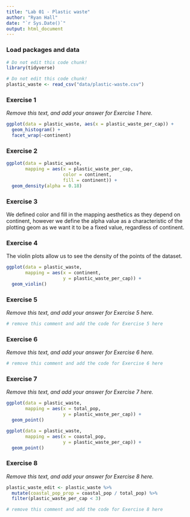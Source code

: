 ```yaml
---
title: "Lab 01 - Plastic waste"
author: "Ryan Hall"
date: "`r Sys.Date()`"
output: html_document
---
```


### Load packages and data

```r
# Do not edit this code chunk!
library(tidyverse) 
```

```r
# Do not edit this code chunk!
plastic_waste <- read_csv("data/plastic-waste.csv")
```

### Exercise 1

*Remove this text, and add your answer for Exercise 1 here.*

```r
ggplot(data = plastic_waste, aes(x = plastic_waste_per_cap)) +
  geom_histogram() +
  facet_wrap(~continent)
```

### Exercise 2

```r
ggplot(data = plastic_waste, 
       mapping = aes(x = plastic_waste_per_cap, 
                     color = continent, 
                     fill = continent)) +
  geom_density(alpha = 0.18)
```

### Exercise 3

We defined color and fill in the mapping aesthetics as they depend on continent, however we define the alpha value as a characteristic of the plotting geom as we want it to be a fixed value, regardless of continent.

### Exercise 4

The violin plots allow us to see the density of the points of the dataset. 

```r
ggplot(data = plastic_waste, 
       mapping = aes(x = continent, 
                     y = plastic_waste_per_cap)) +
  geom_violin()
```

### Exercise 5

*Remove this text, and add your answer for Exercise 5 here.*

```r
# remove this comment and add the code for Exercise 5 here
```

### Exercise 6

*Remove this text, and add your answer for Exercise 6 here.*

```r
# remove this comment and add the code for Exercise 6 here
```

### Exercise 7

*Remove this text, and add your answer for Exercise 7 here.*

```r
ggplot(data = plastic_waste, 
       mapping = aes(x = total_pop, 
                     y = plastic_waste_per_cap)) +
  geom_point()
```

```r
ggplot(data = plastic_waste, 
       mapping = aes(x = coastal_pop, 
                     y = plastic_waste_per_cap)) +
  geom_point()
```

### Exercise 8

*Remove this text, and add your answer for Exercise 8 here.*

```r
plastic_waste_edit <- plastic_waste %>% 
  mutate(coastal_pop_prop = coastal_pop / total_pop) %>%
  filter(plastic_waste_per_cap < 3)

# remove this comment and add the code for Exercise 8 here
```

